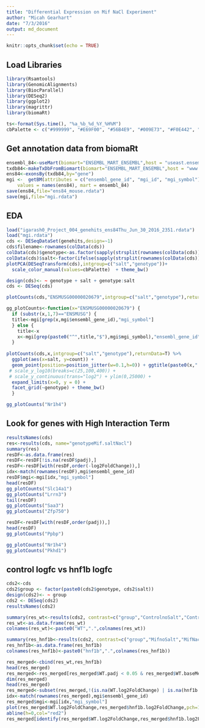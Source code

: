 ```yaml
---
title: "Differential Expression on Mif NaCl Experiment"
author: "Micah Gearhart"
date: "7/3/2016"
output: md_document
---
```


```r
knitr::opts_chunk$set(echo = TRUE)
```

## Load Libraries
```r
library(Rsamtools)
library(GenomicAlignments)
library(BiocParallel)
library(DESeq2)
library(ggplot2)
library(magrittr)
library(biomaRt)

ts<-format(Sys.time(), "%a_%b_%d_%Y_%H%M")
cbPalette <- c("#999999", "#E69F00", "#56B4E9", "#009E73", "#F0E442", "#0072B2", "#D55E00", "#CC79A7")
```


## Get annotation data from biomaRt
```r
ensembl_84<-useMart(biomart="ENSEMBL_MART_ENSEMBL",host = "useast.ensembl.org", dataset="mmusculus_gene_ensembl")
txdb84<-makeTxDbFromBiomart(biomart="ENSEMBL_MART_ENSEMBL",host = "www.ensembl.org",dataset="mmusculus_gene_ensembl")
ens84<-exonsBy(txdb84,by="gene")
mgi <-  getBM(attributes = c("ensembl_gene_id", "mgi_id", "mgi_symbol"), filters = "ensembl_gene_id",
    values = names(ens84), mart = ensembl_84)
save(ens84,file="ens84_mouse.rdata")
save(mgi,file="mgi.rdata")
```

## EDA
```r
load("igarash0_Project_004_genehits_ens84Thu_Jun_30_2016_2351.rdata")
load("mgi.rdata")
cds <- DESeqDataSet(genehits,design=~1)
cds$filename<-rownames(colData(cds))
colData(cds)$genotype<-as.factor(sapply(strsplit(rownames(colData(cds)),"-"),function(x){x[1]}))
colData(cds)$salt<-factor(ifelse(sapply(strsplit(rownames(colData(cds)),"-"),function(x){x[2]})=="Nacl","Nacl","noSalt"),levels=c("noSalt","Nacl"))
plotPCA(DESeqTransform(cds),intgroup=c("salt","genotype"))+
  scale_color_manual(values=cbPalette)  + theme_bw()
```

```r
design(cds)<- ~ genotype + salt + genotype:salt
cds <- DESeq(cds)

plotCounts(cds,"ENSMUSG00000020679",intgroup=c("salt","genotype"),returnData=F)
```

```r
gg_plotCounts<-function(x="ENSMUSG00000020679") {
  if (substr(x,1,7)=="ENSMUSG") {
  title<-mgi[grep(x,mgi$ensembl_gene_id),"mgi_symbol"]
  } else {
    title<-x
    x<-mgi[grep(paste0("^",title,"$"),mgi$mgi_symbol),"ensembl_gene_id"]
  }
  
plotCounts(cds,x,intgroup=c("salt","genotype"),returnData=T) %>% 
  ggplot(aes(x=salt, y=count)) +
  geom_point(position=position_jitter(w=0.1,h=0)) + ggtitle(paste0(x,":",title)) +
 # scale_y_log10(breaks=c(25,100,400)) + 
 # scale_y_continuous(trans="log2") + ylim(0,25000) +
  expand_limits(x=0, y = 0) +
  facet_grid(~genotype) + theme_bw()
  }

gg_plotCounts("Nr1h4")
```

## Look for genes with High Interaction Term
```r
resultsNames(cds)
res<-results(cds, name="genotypeMif.saltNacl")
summary(res)
resDF<-as.data.frame(res)
resDF<-resDF[!is.na(resDF$padj),]
resDF<-resDF[with(resDF,order(-log2FoldChange)),]
idx<-match(rownames(resDF),mgi$ensembl_gene_id)
resDF$mgi<-mgi[idx,"mgi_symbol"]
head(resDF)
gg_plotCounts("Slc14a1")
gg_plotCounts("Lrrn3")
tail(resDF)
gg_plotCounts("Saa3")
gg_plotCounts("Zfp750")

resDF<-resDF[with(resDF,order(padj)),]
head(resDF)
gg_plotCounts("Ppbp")

gg_plotCounts("Nr1h4")
gg_plotCounts("Pkhd1")

```

## control logfc vs hnf1b logfc
```r
cds2<-cds
cds2$group <- factor(paste0(cds2$genotype, cds2$salt))
design(cds2)<- ~ group
cds2 <- DESeq(cds2) 
resultsNames(cds2)

summary(res_wt<-results(cds2, contrast=c("group","ControlnoSalt","ControlNacl"),alpha=0.05))
res_wt<-as.data.frame(res_wt)
colnames(res_wt)<-paste0("WT",".",colnames(res_wt))

summary(res_hnf1b<-results(cds2, contrast=c("group","MifnoSalt","MifNacl")))
res_hnf1b<-as.data.frame(res_hnf1b)
colnames(res_hnf1b)<-paste0("hnf1b",".",colnames(res_hnf1b))

res_merged<-cbind(res_wt,res_hnf1b)
head(res_merged)
res_merged<-res_merged[res_merged$WT.padj < 0.05 & res_merged$WT.baseMean > 100,]
dim(res_merged)
head(res_merged)
res_merged<-subset(res_merged,!(is.na(WT.log2FoldChange) | is.na(hnf1b.log2FoldChange)))
idx<-match(rownames(res_merged),mgi$ensembl_gene_id)
res_merged$mgi<-mgi[idx,"mgi_symbol"]
plot(res_merged$WT.log2FoldChange,res_merged$hnf1b.log2FoldChange,pch=16,cex=0.5,xlab="WT Salt Induced Log2FC",ylab="Hnf1b Salt Induced Log2FC")
abline(h=0,col="red2")
res_merged[identify(res_merged$WT.log2FoldChange,res_merged$hnf1b.log2FoldChange,labels=res_merged$mgi),]

```

